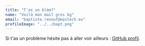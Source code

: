 ```yaml
---
title: "T'as un blèm?"
name: "Voilà mon mail gros bg"
email: "baptiste.renouf@epitech.eu"
profileImage: "../../bapt.png"
---
```



Si t'as un problème hésite pas à aller voir ailleurs : <a href="https://github.com/Tsaef" target="_blank" rel="nofollow noopener noreferrer" aria-label="External Link"><Underlining>GitHub profil</Underlining></a>.
